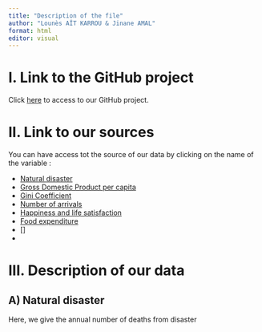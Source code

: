 ```yaml
---
title: "Description of the file"
author: "Lounès AÏT KARROU & Jinane AMAL"
format: html
editor: visual
---
```

# I. Link to the GitHub project
   
Click [here](https://github.com/jinane1amal/tourismdata.git) to access to our GitHub project.   
   
# II. Link to our sources
You can have access tot the source of our data by clicking on the name of the variable :   
   
- [Natural disaster](https://ourworldindata.org/natural-disasters)
- [Gross Domestic Product per capita](https://ourworldindata.org/economic-growth#all-charts)
- [Gini Coefficient](https://ourworldindata.org/grapher/economic-inequality-gini-index)
- [Number of arrivals](https://data.worldbank.org/indicator/ST.INT.ARVL?end=2020&most_recent_year_desc=false&start=2020&view=bar)
- [Happiness and life satisfaction](https://ourworldindata.org/happiness-and-life-satisfaction)
- [Food expenditure](https://ourworldindata.org/grapher/food-expenditure-per-person-per-year?tab=table)
- []
-   
   
# III. Description of our data
## A) Natural disaster
Here, we give the annual number of deaths from disaster

